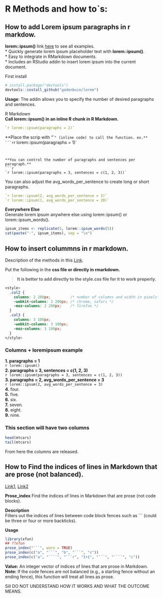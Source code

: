 # R Methods and how to`s:  

## How to add Lorem ipsum paragraphs in r markdow.  

**lorem::ipsum()**  link [here](https://github.com/gadenbuie/lorem) to see all examples.  
* Quickly generate lorem ipsum placeholder text with **lorem::ipsum()**.  
* Easy to integrate in RMarkdown documents.  
* Includes an RStudio addin to insert lorem ipsum into the current document.  

First install  
```r
# install.package("devtools")
devtools::install_github("gadenbuie/lorem")

```

**Usage**: The addin allows you to specify the number of desired paragraphs and sentences.  

R Markdown  
**Call lorem::ipsum() in an inline R chunk in R Markdown.**  
```r
`r lorem::ipsum(paragraphs = 2)`  
```  

**Place the scrip with "``" (inline code) to call the function. ex.**  
```r
`r lorem::ipsum(paragraphs = 1)`  
```


**You can control the number of paragraphs and sentences per paragraph.**  
```r
`r lorem::ipsum(paragraphs = 3, sentences = c(1, 2, 3))`  
```


You can also adjust the avg_words_per_sentence to create long or short paragraphs.  
```r
`r lorem::ipsum(2, avg_words_per_sentence = 3)`  
`r lorem::ipsum(1, avg_words_per_sentence = 20)`  
```


**Everywhere Else**    
Generate lorem ipsum anywhere else using lorem::ipsum() or lorem::ipsum_words().  
```r
ipsum_items <- replicate(5, lorem::ipsum_words(5))
cat(paste("-", ipsum_items), sep = "\n")
```  


## How to insert colummns in r markdown.  

Description of the  methods in this [Link](https://stackoverflow.com/questions/31753897/2-column-section-in-r-markdown).  

Put the following in the **css file or directly in rmarkdown.**  

> **It is better to add directly to the style.css file for it to work properly.**  

```css
<style>
  .col2 {
    columns: 2 200px;         /* number of columns and width in pixels*/
    -webkit-columns: 2 200px; /* chrome, safari */
    -moz-columns: 2 200px;    /* firefox */
  }
  .col3 {
    columns: 3 100px;
    -webkit-columns: 3 100px;
    -moz-columns: 3 100px;
  }
</style>
```  

### Columns + loremipsum example

<div class="col3">
**1. paragraphs = 1**   
`r lorem::ipsum()`  
**2. paragraphs = 3, sentences = c(1, 2, 3)**    
`r lorem::ipsum(paragraphs = 3, sentences = c(1, 2, 3))`  
**3. paragraphs = 2, avg_words_per_sentence = 3**     
`r lorem::ipsum(2, avg_words_per_sentence = 3)`  
**4.** four.    
**5.** five.      
**6.** six.      
**7.** seven.     
**8.** eight.    
**9.** nine.     
</div>

### This section will have two columns

<div class="col2">  

```r
head(mtcars)
tail(mtcars)
```  
</div>

From here the columns are released. 


## How to Find the indices of lines in Markdown that are prose (not balanced).  
[Link1](https://cran.r-project.org/web/packages/xfun/xfun.pdf), [Link2](https://rdrr.io/cran/xfun/man/prose_index.html)  

**Prose_index** Find the indices of lines in Markdown that are prose (not code blocks).  

**Description**  
Filters out the indices of lines between code block fences such as ``` (could be three or four or more backticks).  

**Usage**  
```r
library(xfun)
## ??xfun
prose_index("```", warn = TRUE)
prose_index(c("a", "```", "b", "```", "c"))
prose_index(c("a", "````", "```r", "1+1", "```", "````", "c"))

```  

**Value:** An integer vector of indices of lines that are prose in Markdown.
**Note:**  If the code fences are not balanced (e.g., a starting fence without an ending fence), this function will treat all lines as prose.  

Sill DO NOT UNDERSTAND HOW IT WORKS AND WHAT THE OUTCOME MEANS. 
